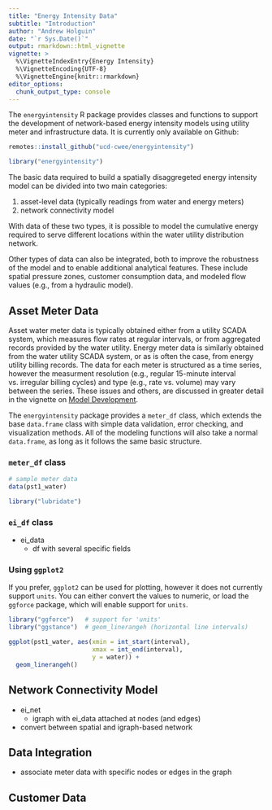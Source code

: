 ```yaml
---
title: "Energy Intensity Data"
subtitle: "Introduction"
author: "Andrew Holguin"
date: "`r Sys.Date()`"
output: rmarkdown::html_vignette
vignette: >
  %\VignetteIndexEntry{Energy Intensity}
  %\VignetteEncoding{UTF-8}
  %\VignetteEngine{knitr::rmarkdown}
editor_options: 
  chunk_output_type: console
---
```


The `energyintensity` R package provides classes and functions to support the
development of network-based energy intensity models using utility meter and
infrastructure data. It is currently only available on Github:

```r
remotes::install_github("ucd-cwee/energyintensity")
```

```r
library("energyintensity")
```

The basic data required to build a spatially disaggregeted energy intensity
model can be divided into two main categories:

1. asset-level data (typically readings from water and energy meters)  
2. network connectivity model  

With data of these two types, it is possible to model the cumulative energy
required to serve different locations within the water utility distribution
network.

Other types of data can also be integrated, both to improve the robustness of
the model and to enable additional analytical features. These include spatial
pressure zones, customer consumption data, and modeled flow values (e.g., from a
hydraulic model).


## Asset Meter Data

Asset water meter data is typically obtained either from a utility SCADA system,
which measures flow rates at regular intervals, or from aggregated records
provided by the water utility. Energy meter data is similarly obtained from the
water utility SCADA system, or as is often the case, from energy utility billing
records. The data for each meter is structured as a time series, however the
measurment resolution (e.g., regular 15-minute interval vs. irregular billing
cycles) and type (e.g., rate vs. volume) may vary between the series. These
issues and others, are discussed in greater detail in the vignette on [Model
Development](model_development.html).

The `energyintensity` package provides a `meter_df` class, which extends the
base `data.frame` class with simple data validation, error checking, and
visualization methods. All of the modeling functions will also take a normal
`data.frame`, as long as it follows the same basic structure.

### `meter_df` class

```r
# sample meter data
data(pst1_water)

library("lubridate")
```



### `ei_df` class

- ei_data
  - df with several specific fields




### Using `ggplot2`

If you prefer, `ggplot2` can be used for plotting, however it does not currently
support `units`. You can either convert the values to numeric, or load the
`ggforce` package, which will enable support for `units`.

```r
library("ggforce")   # support for 'units'
library("ggstance")  # geom_linerangeh (horizontal line intervals)

ggplot(pst1_water, aes(xmin = int_start(interval),
                       xmax = int_end(interval),
                       y = water)) +
  geom_linerangeh()
```


## Network Connectivity Model

- ei_net
  - igraph with ei_data attached at nodes (and edges)
- convert between spatial and igraph-based network


## Data Integration

- associate meter data with specific nodes or edges in the graph



## Customer Data






